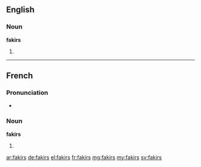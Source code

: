 ==English==

===Noun===
'''fakirs'''

# {{plural of|fakir}}

----

==French==

===Pronunciation===
* {{IPA|/fakiʁ/|lang=fr}}

===Noun===
'''fakirs''' {{m-p}}

# {{plural of|fakir|lang=fr}}

[[ar:fakirs]]
[[de:fakirs]]
[[el:fakirs]]
[[fr:fakirs]]
[[mg:fakirs]]
[[my:fakirs]]
[[sv:fakirs]]